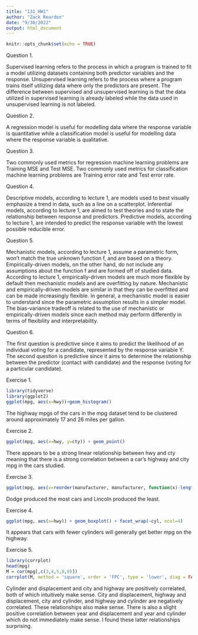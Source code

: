 ```yaml
---
title: "131_HW1"
author: "Zack Reardon"
date: "9/30/2022"
output: html_document
---
```


```r
knitr::opts_chunk$set(echo = TRUE)
```

Question 1.

Supervised learning refers to the process in which a program is trained to fit a model utilizing datasets containing both predictor variables and the response. Unsupervised learning refers to the process where a program trains itself utilizing data where only the predictors are present. The difference between supervised and unsupervised learning is that the data utilized in supervised learning is already labeled while the data used in unsupervised learning is not labeled.

Question 2.

A regression model is useful for modelling data where the response variable is quantitative while a classification model is useful for modelling data where the response variable is qualitative.

Question 3.

Two commonly used metrics for regression machine learning problems are Training MSE and Test MSE. Two commonly used metrics for classification machine learning problems are Training error rate and Test error rate.

Question 4.

Descriptive models, according to lecture 1, are models used to best visually emphasize a trend in data, such as a line on a scatterplot. Inferential models, according to lecture 1, are aimed to test theories and to state the relationship between response and predictors. Predictive models, according to lecture 1, are intended to predict the response variable with the lowest possible reducible error.

Question 5.

Mechanistic models, according to lecture 1, assume a parametric form, won't match the true unknown function f, and are based on a theory. Empirically-driven models, on the other hand, do not include any assumptions about the function f and are formed off of studied data. According to lecture 1, empirically-driven models are much more flexible by default then mechanistic models and are overfitting by nature. Mechanistic and empirically-driven models are similar in that they can be overfitted and can be made increasingly flexible. In general, a mechanistic model is easier to understand since the parametric assumption results in a simpler model. The bias-variance tradeoff is related to the use of mechanistic or empirically-driven models since each method may perform differently in terms of flexibility and interpretability.

Question 6.

The first question is predictive since it aims to predict the likelihood of an individual voting for a candidate, represented by the response variable Y. The second question is predictive since it aims to determine the relationship between the predictor (contact with candidate) and the response (voting for a particular candidate).

Exercise 1.

```r
library(tidyverse)
library(ggplot2)
ggplot(mpg, aes(x=hwy))+geom_histogram()
```

The highway mpgs of the cars in the mpg dataset tend to be clustered around approximately 17 and 26 miles per gallon.

Exercise 2.

```r
ggplot(mpg, aes(x=hwy, y=cty)) + geom_point()
```

There appears to be a strong linear relationship between hwy and cty meaning that there is a strong correlation between a car's highway and city mpg in the cars studied.

Exercise 3.

```r
ggplot(mpg, aes(x=reorder(manufacturer, manufacturer, function(x)-length(x)))) + geom_bar() + coord_flip() + xlab("manufacturer")
```

Dodge produced the most cars and Lincoln produced the least.

Exercise 4.

```r
ggplot(mpg, aes(x=hwy)) + geom_boxplot() + facet_wrap(~cyl, ncol=4)
```

It appears that cars with fewer cylinders will generally get better mpg on the highway.

Exercise 5.

```r
library(corrplot)
head(mpg)
M = cor(mpg[,c(3,4,5,8,9)])
corrplot(M, method = 'square', order = 'FPC', type = 'lower', diag = FALSE)
```

Cylinder and displacement and city and highway are positively correlated, both of which intuitively make sense. City and displacement, highway and displacement, city and cylinder, and highway and cylinder are negatively correlated. These relationships also make sense. There is also a slight positive correlation between year and displacement and year and cylinder which do not immediately make sense. I found these latter relationships surprising.
